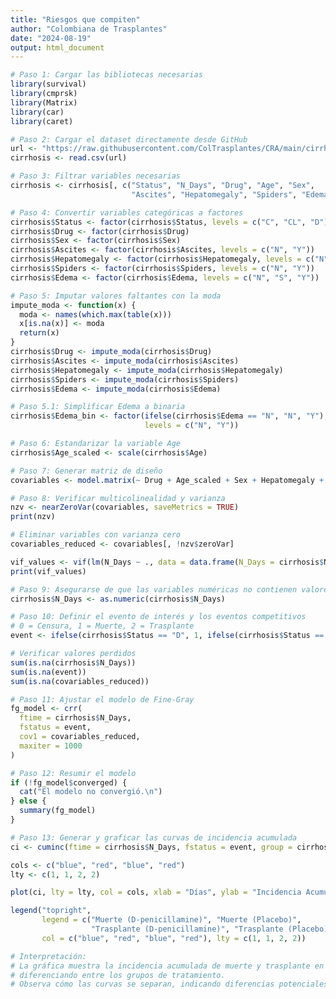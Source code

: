 ---
title: "Riesgos que compiten"
author: "Colombiana de Trasplantes"
date: "2024-08-19"
output: html_document
---

```{r}
# Paso 1: Cargar las bibliotecas necesarias
library(survival)
library(cmprsk)
library(Matrix)
library(car)
library(caret)

# Paso 2: Cargar el dataset directamente desde GitHub
url <- "https://raw.githubusercontent.com/ColTrasplantes/CRA/main/cirrhosis.csv"
cirrhosis <- read.csv(url)

# Paso 3: Filtrar variables necesarias
cirrhosis <- cirrhosis[, c("Status", "N_Days", "Drug", "Age", "Sex", 
                           "Ascites", "Hepatomegaly", "Spiders", "Edema")]

# Paso 4: Convertir variables categóricas a factores
cirrhosis$Status <- factor(cirrhosis$Status, levels = c("C", "CL", "D"))
cirrhosis$Drug <- factor(cirrhosis$Drug)
cirrhosis$Sex <- factor(cirrhosis$Sex)
cirrhosis$Ascites <- factor(cirrhosis$Ascites, levels = c("N", "Y"))
cirrhosis$Hepatomegaly <- factor(cirrhosis$Hepatomegaly, levels = c("N", "Y"))
cirrhosis$Spiders <- factor(cirrhosis$Spiders, levels = c("N", "Y"))
cirrhosis$Edema <- factor(cirrhosis$Edema, levels = c("N", "S", "Y"))

# Paso 5: Imputar valores faltantes con la moda
impute_moda <- function(x) {
  moda <- names(which.max(table(x)))
  x[is.na(x)] <- moda
  return(x)
}
cirrhosis$Drug <- impute_moda(cirrhosis$Drug)
cirrhosis$Ascites <- impute_moda(cirrhosis$Ascites)
cirrhosis$Hepatomegaly <- impute_moda(cirrhosis$Hepatomegaly)
cirrhosis$Spiders <- impute_moda(cirrhosis$Spiders)
cirrhosis$Edema <- impute_moda(cirrhosis$Edema)

# Paso 5.1: Simplificar Edema a binaria
cirrhosis$Edema_bin <- factor(ifelse(cirrhosis$Edema == "N", "N", "Y"),
                              levels = c("N", "Y"))

# Paso 6: Estandarizar la variable Age
cirrhosis$Age_scaled <- scale(cirrhosis$Age)

# Paso 7: Generar matriz de diseño
covariables <- model.matrix(~ Drug + Age_scaled + Sex + Hepatomegaly + Edema_bin, data = cirrhosis)[, -1]

# Paso 8: Verificar multicolinealidad y varianza
nzv <- nearZeroVar(covariables, saveMetrics = TRUE)
print(nzv)

# Eliminar variables con varianza cero
covariables_reduced <- covariables[, !nzv$zeroVar]

vif_values <- vif(lm(N_Days ~ ., data = data.frame(N_Days = cirrhosis$N_Days, covariables_reduced)))
print(vif_values)

# Paso 9: Asegurarse de que las variables numéricas no contienen valores problemáticos
cirrhosis$N_Days <- as.numeric(cirrhosis$N_Days)

# Paso 10: Definir el evento de interés y los eventos competitivos
# 0 = Censura, 1 = Muerte, 2 = Trasplante
event <- ifelse(cirrhosis$Status == "D", 1, ifelse(cirrhosis$Status == "CL", 2, 0))

# Verificar valores perdidos
sum(is.na(cirrhosis$N_Days))
sum(is.na(event))
sum(is.na(covariables_reduced))

# Paso 11: Ajustar el modelo de Fine-Gray
fg_model <- crr(
  ftime = cirrhosis$N_Days,
  fstatus = event,
  cov1 = covariables_reduced,
  maxiter = 1000
)

# Paso 12: Resumir el modelo
if (!fg_model$converged) {
  cat("El modelo no convergió.\n")
} else {
  summary(fg_model)
}

# Paso 13: Generar y graficar las curvas de incidencia acumulada
ci <- cuminc(ftime = cirrhosis$N_Days, fstatus = event, group = cirrhosis$Drug)

cols <- c("blue", "red", "blue", "red")
lty <- c(1, 1, 2, 2)

plot(ci, lty = lty, col = cols, xlab = "Días", ylab = "Incidencia Acumulada")

legend("topright", 
       legend = c("Muerte (D-penicillamine)", "Muerte (Placebo)", 
                  "Trasplante (D-penicillamine)", "Trasplante (Placebo)"), 
       col = c("blue", "red", "blue", "red"), lty = c(1, 1, 2, 2))

# Interpretación:
# La gráfica muestra la incidencia acumulada de muerte y trasplante en función del tiempo,
# diferenciando entre los grupos de tratamiento.
# Observa cómo las curvas se separan, indicando diferencias potenciales en los riesgos.

```

